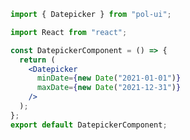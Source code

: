 ```jsx
import { Datepicker } from "pol-ui";

import React from "react";

const DatepickerComponent = () => {
  return (
    <Datepicker
      minDate={new Date("2021-01-01")}
      maxDate={new Date("2021-12-31")}
    />
  );
};
export default DatepickerComponent;
```
